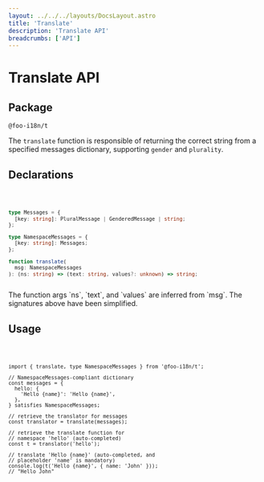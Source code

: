 ```yaml
---
layout: ../../../layouts/DocsLayout.astro
title: 'Translate'
description: 'Translate API'
breadcrumbs: ['API']
---
```



# Translate API

## Package

```
@foo-i18n/t
```

The `translate` function is responsible of returning the correct
string from a specified messages dictionary, supporting `gender`
and `plurality`.

## Declarations

<Code>

```ts
type Messages = {
  [key: string]: PluralMessage | GenderedMessage | string;
};

type NamespaceMessages = {
  [key: string]: Messages;
};

function translate(
  msg: NamespaceMessages
): (ns: string) => (text: string, values?: unknown) => string;
```

</Code>

<Highlight variant="info">
  The function args `ns`, `text`, and `values` are inferred from `msg`. The
  signatures above have been simplified.
</Highlight>

## Usage

<Code>

```tsx
import { translate, type NamespaceMessages } from '@foo-i18n/t';

// NamespaceMessages-compliant dictionary
const messages = {
  hello: {
    'Hello {name}': 'Hello {name}',
  },
} satisfies NamespaceMessages;

// retrieve the translator for messages
const translator = translate(messages);

// retrieve the translate function for
// namespace 'hello' (auto-completed)
const t = translator('hello');

// translate 'Hello {name}' (auto-completed, and
// placeholder 'name' is mandatory)
console.log(t('Hello {name}', { name: 'John' }));
// "Hello John"
```

</Code>
